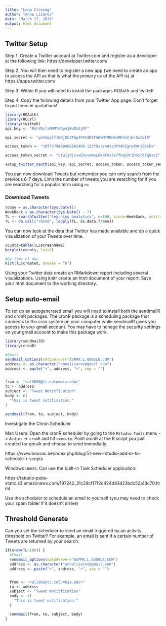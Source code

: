 ```yaml
---
title: "Loop Closing"
author: "Anna Lizarov"
date: "March 17, 2019"
output: html_document
---
```


## Twitter Setup

Step 1. Create a Twitter account at Twitter.com and register as a developer at the following link: https://developer.twitter.com/

Step 2. You will then need to register a new app (we need to create an app to access the API as that is what the primary us of the API is) at https://apps.twitter.com/

Step 3. Within R you will need to install the packages ROAuth and twitteR

Step 4. Copy the following details from your Twitter App page. Don't forget to put them in quotations!

```r
library(ROAuth)
library(RCurl)
library(twitteR)
api_key <- "RnhYRzliMMMYdRp4jWuMiGjMf"

api_secret <- "yeSXoplf1WBjDb8Thp3F9CdD9TG6YMTMBHKvMKYdVjHrAuIqfR"

access_token <- "1077379400486801408-1ZJTBstzn4zsOYV4hZgroAWrj5DKFa"

access_token_secret <- "CtwIjdjcvwEXvvomeLGkRFXs7e7fkqGOt1H6Sr6Zq6saZ"

setup_twitter_oauth(api_key, api_secret, access_token, access_token_secret)
```

You can now download Tweets but remember you can only search from the previous 6-7 days. Limit the number of tweets you are searching for if you are searching for a popular term using `n=`

### Download Tweets
```r
today = as.character(Sys.Date())
WeekBack = as.character(Sys.Date() - 7)
TL <- searchTwitter("learning analytics", n=100, since=WeekBack, until=today)#Make sure you change the dates here to be 6 days from today.
TL <- do.call("rbind", lapply(TL, as.data.frame))
```

You can now look at the data that Twitter has made available and do a quick visualization of your Tweets over time.

```r
counts=table(TL$screenName)
barplot(counts, las=2)

#By time of day
hist(TL$created, breaks = "h")
```


Using your Twitter data create an RMarkdown report including several visualizations. Using knitr create an html document of your report. Save your html document to the working directory.

## Setup auto-email

To set up an autogenerated email you will need to install both the sendmailR and cronR packages. The cronR package is a scheduling package that connects to the cron system on your computer while sendmailR gives you access to your gmail account. You may have to hcnage the security settings on your gmail account to make this package work.

```r
library(sendmailR)
library(cronR)

#Email  
sendmail_options(smtpServer="ASPMX.L.GOOGLE.COM")
address <- as.character("annalizarov@gmail.com")
address <- paste("<", address, ">", sep = "")


from <- "<al3868@tc.columbia.edu>"
to <- address
subject <- "Tweet Notitfication"
body <- c(
  "This is tweet notification."
)

sendmail(from, to, subject, body)


```

Investigate the Chron Scheduler 

Mac Users: Open the cronR scheduler by going to the `RStudio Tools` menu -> `Addins` -> `cronR` and hit `execute`. Point cronR at the R script you just created for gmailr and choose to send immediatly.

https://www.bnosac.be/index.php/blog/51-new-rstudio-add-in-to-schedule-r-scripts

Windows users: Can use the built-in Task Scheduler application:

https://rstudio-pubs-static.s3.amazonaws.com/197242_31c29cf17f2c424d83d23bdc52a18c70.html

Use the scheduler to schedule an email to yourself (you may need to check your spam folder if it doesn't arrive)

## Threshold Generate

Can you set the scheduler to send an email triggered by an activity threshold on Twitter? For example, an email is sent if a certain number of Tweets are returned by your search.

```r
if(nrow(TL>100)) {
  #Email  
  sendmail_options(smtpServer="ASPMX.L.GOOGLE.COM")
  address <- as.character("annalizarov@gmail.com")
  address <- paste("<", address, ">", sep = "")


  from <- "<al3868@tc.columbia.edu>"
  to <- address
  subject <- "Tweet Notitfication"
  body <- c(
    "This is tweet notification."
  )

  sendmail(from, to, subject, body)
}
```


